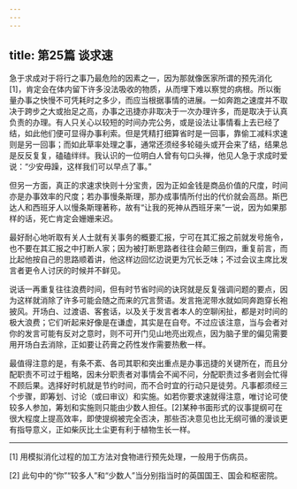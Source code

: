 ```yaml
---
---
---
```

title: 第25篇 谈求速
---




急于求成对于将行之事乃最危险的因素之一，因为那就像医家所谓的预先消化[1]，肯定会在体内留下许多没法吸收的物质，从而埋下难以察觉的病根。所以衡量办事之快慢不可凭耗时之多少，而应当根据事情的进展。一如奔跑之速度并不取决于跨步之大或抬足之高，办事之迅捷亦非取决于一次办理许多，而是取决于认真负责的办理。有人只关心以较短的时间办完公务，或是设法让事情看上去已经了结，如此他们便可显得办事利索。但是凭精打细算省时是一回事，靠偷工减料求速则是另一回事；而如此草率处理之事，通常还须经多轮碰头或开会来了结，结果总是反反复复，磕磕绊绊。我认识的一位明白人曾有句口头禅，他见人急于求成时爱说：“少安毋躁，这样我们可以早点了事。”

但另一方面，真正的求速求快则十分宝贵，因为正如金钱是商品价值的尺度，时间亦是办事效率的尺度；若办事慢条斯理，那办成事情所付出的代价就会高昂。斯巴达人和西班牙人以慢条斯理著称，故有“让我的死神从西班牙来”一说，因为如果那样的话，死亡肯定会姗姗来迟。

最好耐心地听取有关人士就有关事务的概要汇报，宁可在其汇报之前就发号施令，也不要在其汇报之中打断人家；因为被打断思路者往往会颠三倒四，重复前言，而比起他按自己的思路顺着讲，他这样边回忆边说更为冗长乏味；不过会议主席比发言者更令人讨厌的时候并不鲜见。

说话一再重复往往浪费时间，但有时节省时间的诀窍就是反复强调问题的要点，因为这样就消除了许多可能会随之而来的冗言赘语。发言拖泥带水就如同奔跑穿长袍披风。开场白、过渡语、客套话，以及关于发言者本人的空聊闲扯，都是对时间的极大浪费；它们听起来好像是在谦虚，其实是在自夸。不过应该注意，当与会者对你的发言可能有反对之意时，则不可开门见山地亮出观点，因为脑子里的偏见需要用开场白去消除，正如要让药膏之药性发作需要热敷一样。

最值得注意的是，有条不紊、各司其职和突出重点是办事迅捷的关键所在，而且分配职责不可过于粗略，因未分职责者对事情会不闻不问，分配职责过多者则会忙得不顾后果。选择好时机就是节约时间，而不合时宜的行动只是徒劳。凡事都须经三个步骤，即筹划、讨论（或曰审议）和实施。如若你要求速就得注意，唯讨论可使较多人参加，筹划和实施则只能由少数人担任。[2]某种书面形式的议事提纲可在很大程度上提高效率，即使提纲被完全否决，那些否决意见也比无纲可循的漫谈更有指导意义，正如柴灰比土尘更有利于植物生长一样。



* * *



[1] 用模拟消化过程的加工方法对食物进行预先处理，一般用于伤病员。

[2] 此句中的“你”“较多人”和“少数人”当分别指当时的英国国王、国会和枢密院。